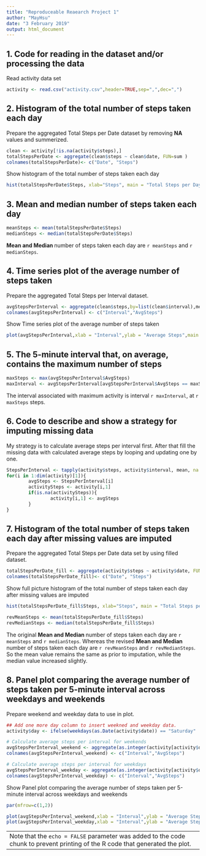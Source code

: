 ---
title: "Reproduceable Reaearch Project 1"
author: "MayHsu"
date: "3 February 2019"
output: html_document
---

## 1. Code for reading in the dataset and/or processing the data
Read activity data set

```{r}
activity <- read.csv("activity.csv",header=TRUE,sep=",",dec=",")
```

## 2. Histogram of the total number of steps taken each day

Prepare the aggregated Total Steps per Date dataset by removing **NA** values and summerized.

```{r clean}
clean <- activity[!is.na(activity$steps),]
totalStepsPerDate <- aggregate(clean$steps ~ clean$date, FUN=sum )
colnames(totalStepsPerDate)<- c("Date", "Steps")
```

Show histogram of the total number of steps taken each day

```{r , echo=FALSE}
hist(totalStepsPerDate$Steps, xlab="Steps", main = "Total Steps per Day")
```

## 3. Mean and median number of steps taken each day


```{r}
meanSteps <- mean(totalStepsPerDate$Steps)
medianSteps <- median(totalStepsPerDate$Steps)
```

**Mean and Median ** number of steps taken each day are `r meanSteps` and `r medianSteps`.

## 4. Time series plot of the average number of steps taken

Prepare the aggregated Total Steps per Interval dataset.

```{r}
avgStepsPerInterval <- aggregate(clean$steps,by=list(clean$interval),mean)
colnames(avgStepsPerInterval) <- c("Interval","AvgSteps")
```

Show Time series plot of the average number of steps taken

```{r , echo=FALSE}
plot(avgStepsPerInterval,xlab = "Interval",ylab = "Average Steps",main = "Average Daily Activity Pattern",type="l")
```

## 5. The 5-minute interval that, on average, contains the maximum number of steps

```{r}
maxSteps <- max(avgStepsPerInterval$AvgSteps)
maxInterval <- avgStepsPerInterval[avgStepsPerInterval$AvgSteps == maxSteps,1]
```

The interval associated with maximum activity is interval `r maxInterval`, at `r maxSteps` steps.

## 6. Code to describe and show a strategy for imputing missing data

My strategy is to calculate average steps per interval first.
After that fill the missing data with calculated average steps by looping and updating one by one.

```{r}
StepsPerInterval <- tapply(activity$steps, activity$interval, mean, na.rm = TRUE)
for(i in 1:dim(activity)[1]){
        avgSteps <- StepsPerInterval[i]
        activitySteps <- activity[i,1]
        if(is.na(activitySteps)){
                activity[i,1] <- avgSteps
        }
}
```
## 7. Histogram of the total number of steps taken each day after missing values are imputed

Prepare the aggregated Total Steps per Date data set by using filled dataset.

```{r}
totalStepsPerDate_fill <- aggregate(activity$steps ~ activity$date, FUN=sum )
colnames(totalStepsPerDate_fill)<- c("Date", "Steps")
```

Show full picture histogram of the total number of steps taken each day after missing values are imputed

```{r , echo=FALSE}
hist(totalStepsPerDate_fill$Steps, xlab="Steps", main = "Total Steps per Day")
```


```{r}
revMeanSteps <- mean(totalStepsPerDate_fill$Steps)
revMedianSteps <- median(totalStepsPerDate_fill$Steps)
```

The original **Mean and Median ** number of steps taken each day are `r meanSteps` and `r medianSteps`.
Whereas the revised **Mean and Median ** number of steps taken each day are `r revMeanSteps` and `r revMedianSteps`.
So the mean value remains the same as prior to imputation, while the median value increased slightly.

## 8. Panel plot comparing the average number of steps taken per 5-minute interval across weekdays and weekends

Prepare weekend and weekday data to use in plot.

```{r}
## Add one more day column to insert weekned and weekday data.
activity$day <- ifelse(weekdays(as.Date(activity$date)) == "Saturday" | weekdays(as.Date(activity$date)) == "Sunday", "weekend", "weekday")

# Calculate average steps per interval for weekends
avgStepsPerInterval_weekend <- aggregate(as.integer(activity[activity$day == "weekend",1]) ~ activity[activity$day == "weekend",3],FUN=mean)
colnames(avgStepsPerInterval_weekend) <- c("Interval","AvgSteps")

# Calculate average steps per interval for weekdays
avgStepsPerInterval_weekday <- aggregate(as.integer(activity[activity$day == "weekday",1]) ~ activity[activity$day == "weekday",3],FUN=mean)
colnames(avgStepsPerInterval_weekday) <- c("Interval","AvgSteps")
```

Show Panel plot comparing the average number of steps taken per 5-minute interval across weekdays and weekends

```{r , echo=FALSE}
par(mfrow=c(1,2))

plot(avgStepsPerInterval_weekend,xlab = "Interval",ylab = "Average Steps",main = "Average Activity Pattern(Weekend)",type="l")
plot(avgStepsPerInterval_weekday,xlab = "Interval",ylab = "Average Steps",main = "Average Activity Pattern(Weekday)",type="l")
```

---
Note that the `echo = FALSE` parameter was added to the code chunk to prevent printing of the R code that generated the plot.
---
